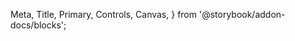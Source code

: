   Meta,
  Title,
  Primary,
  Controls,
  Canvas,
} from '@storybook/addon-docs/blocks';

<Meta of={IconStories} />

<Title />

The **Icon** component dynamically renders any icon from the [React Icons](https://react-icons.github.io/react-icons/) library using only the icon name.

It allows consuming projects (React, Angular, etc.) to use icons **without directly importing** `react-icons`, acting as a middleware for consistent usage across frameworks.

---

## 🚀 Usage

```tsx
import { Icon } from '@hans/ui-design-lib';

export const Example = () => (
  <Icon name="FaHome" color="primary" size="medium" />
);
```

